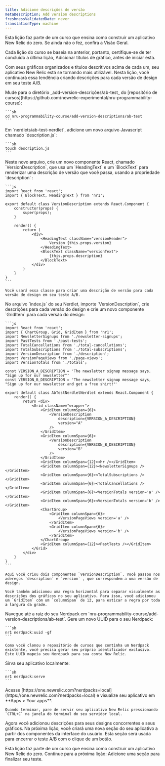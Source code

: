 ```yaml
---
title: Adicione descrições de versão
metaDescription: Add version descriptions
freshnessValidatedDate: never
translationType: machine
---
```


<Callout variant="tip">
  Esta lição faz parte de um curso que ensina como construir um aplicativo New Relic do zero. Se ainda não o fez, confira a Visão Geral.

  Cada lição do curso se baseia na anterior, portanto, certifique-se de ter concluído a última lição, Adicionar títulos de gráfico, antes de iniciar esta.
</Callout>

Com seus gráficos organizados e títulos descritivos acima de cada um, seu aplicativo New Relic está se tornando mais utilizável. Nesta lição, você continuará essa tendência criando descrições para cada versão de design em seu teste A/B.

<Steps>
  <Step>
    Mude para o diretório _add-version-descrições/ab-test_ do [repositório de cursos](https://github.com/newrelic-experimental/nru-programmability-course):

    ```sh
    cd nru-programmability-course/add-version-descriptions/ab-test
    ```
  </Step>

  <Step>
    Em `nerdlets/ab-test-nerdlet`, adicione um novo arquivo Javascript chamado `description.js`:

    ```sh
    touch description.js
    ```
  </Step>

  <Step>
    Neste novo arquivo, crie um novo componente React, chamado `VersionDescription`, que usa um `HeadingText` e um `BlockText` para renderizar uma descrição de versão que você passa, usando a propriedade `description` :

    ```js
    import React from 'react';
    import { BlockText, HeadingText } from 'nr1';

    export default class VersionDescription extends React.Component {
        constructor(props) {
            super(props);
        }

        render() {
            return (
                <div>
                    <HeadingText className="versionHeader">
                        Version {this.props.version}
                    </HeadingText>
                    <BlockText className="versionText">
                        {this.props.description}
                    </BlockText>
                </div>
            )
        }
    }
    ```

    Você usará essa classe para criar uma descrição de versão para cada versão de design em seu teste A/B.
  </Step>

  <Step>
    No arquivo `index.js` do seu Nerdlet, importe `VersionDescription`, crie descrições para cada versão do design e crie um novo componente `GridItem` para cada versão do design:

    ```js
    import React from 'react';
    import { ChartGroup, Grid, GridItem } from 'nr1';
    import NewsletterSignups from './newsletter-signups';
    import PastTests from './past-tests';
    import TotalCancellations from './total-cancellations';
    import TotalSubscriptions from './total-subscriptions';
    import VersionDescription from './description';
    import VersionPageViews from './page-views';
    import VersionTotals from './totals';

    const VERSION_A_DESCRIPTION = 'The newsletter signup message says, "Sign up for our newsletter"'
    const VERSION_B_DESCRIPTION = 'The newsletter signup message says, "Sign up for our newsletter and get a free shirt!"'

    export default class AbTestNerdletNerdlet extends React.Component {
        render() {
            return <div>
                <Grid className="wrapper">
                    <GridItem columnSpan={6}>
                        <VersionDescription
                            description={VERSION_A_DESCRIPTION}
                            version="A"
                        />
                    </GridItem>
                    <GridItem columnSpan={6}>
                        <VersionDescription
                            description={VERSION_B_DESCRIPTION}
                            version="B"
                        />
                    </GridItem>
                    <GridItem columnSpan={12}><hr /></GridItem>
                    <GridItem columnSpan={12}><NewsletterSignups /></GridItem>
                    <GridItem columnSpan={6}><TotalSubscriptions /></GridItem>
                    <GridItem columnSpan={6}><TotalCancellations /></GridItem>
                    <GridItem columnSpan={6}><VersionTotals version='a' /></GridItem>
                    <GridItem columnSpan={6}><VersionTotals version='b' /></GridItem>
                    <ChartGroup>
                        <GridItem columnSpan={6}>
                            <VersionPageViews version='a' />
                        </GridItem>
                        <GridItem columnSpan={6}>
                            <VersionPageViews version='b' />
                        </GridItem>
                    </ChartGroup>
                    <GridItem columnSpan={12}><PastTests /></GridItem>
                </Grid>
            </div>
        }
    }
    ```

    Aqui você criou dois componentes `VersionDescription`. Você passou nos adereços `description` e `version` , que correspondem a uma versão de design.

    Você também adicionou uma regra horizontal para separar visualmente as descrições dos gráficos no seu aplicativo. Para isso, você adicionou um `GridItem` com um `columnSpan` de 12, para esticar a regra por toda a largura da grade.
  </Step>

  <Step>
    Navegue até a raiz do seu Nerdpack em `nru-programmability-course/add-version-descriptions/ab-test`.
  </Step>

  <Step>
    Gere um novo UUID para o seu Nerdpack:

    ```sh
    nr1 nerdpack:uuid -gf
    ```

    Como você clonou o repositório de cursos que continha um Nerdpack existente, você precisa gerar seu próprio identificador exclusivo. Este UUID mapeia seu Nerdpack para sua conta New Relic.
  </Step>

  <Step>
    Sirva seu aplicativo localmente:

    ```sh
    nr1 nerdpack:serve
    ```
  </Step>

  <Step>
    Acesse [https://one.newrelic.com?nerdpacks=local](https://one.newrelic.com?nerdpacks=local) e visualize seu aplicativo em **Apps > Your apps**.

    Quando terminar, pare de servir seu aplicativo New Relic pressionando `CTRL+C` na janela do terminal do seu servidor local.
  </Step>
</Steps>

Agora você adicionou descrições para seus designs concorrentes e seus gráficos. Na próxima lição, você criará uma nova seção do seu aplicativo a partir dos componentes da interface do usuário. Esta seção será usada para encerrar o teste A/B com o clique de um botão.

<Callout variant="course">
  Esta lição faz parte de um curso que ensina como construir um aplicativo New Relic do zero. Continue para a próxima lição: Adicione uma seção para finalizar seu teste.
</Callout>
